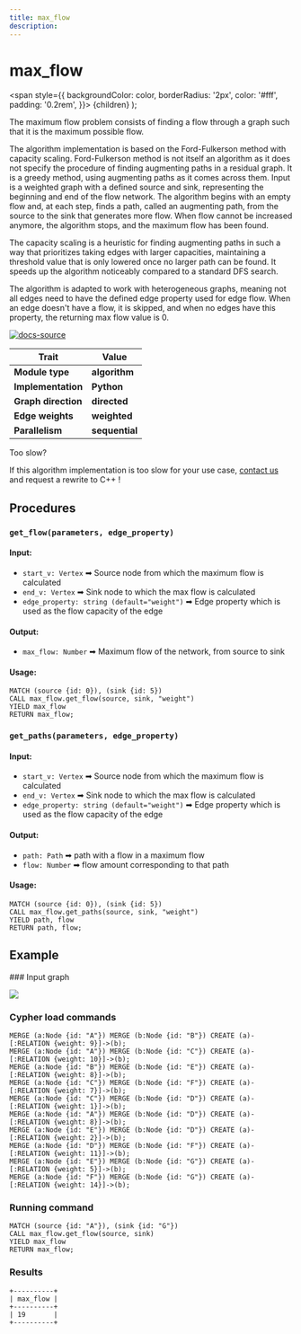 ```yaml
---
title: max_flow
description: 
---
```



# max_flow

  <span
    style={{
      backgroundColor: color,
      borderRadius: '2px',
      color: '#fff',
      padding: '0.2rem',
    }}>
    {children}
  </span>
);

The maximum flow problem consists of finding a flow through a graph such that it
is the maximum possible flow.

The algorithm implementation is based on the Ford-Fulkerson method with capacity
scaling. Ford-Fulkerson method is not itself an algorithm as it does not specify
the procedure of finding augmenting paths in a residual graph. It is a greedy
method, using augmenting paths as it comes across them. Input is a weighted
graph with a defined source and sink, representing the beginning and end of the
flow network. The algorithm begins with an empty flow and, at each step, finds a
path, called an augmenting path, from the source to the sink that generates more
flow. When flow cannot be increased anymore, the algorithm stops, and the maximum
flow has been found.

The capacity scaling is a heuristic for finding augmenting paths in such a way
that prioritizes taking edges with larger capacities, maintaining a threshold
value that is only lowered once no larger path can be found. It speeds up the
algorithm noticeably compared to a standard DFS search.

The algorithm is adapted to work with heterogeneous graphs, meaning not all
edges need to have the defined edge property used for edge flow. When an edge 
doesn't have a flow, it is skipped, and when no edges have this property, the
returning max flow value is 0.

[![docs-source](https://img.shields.io/badge/source-max_flow-FB6E00?logo=github&style=for-the-badge)](https://github.com/memgraph/mage/blob/main/python/max_flow.py)

| Trait               | Value                                                 |
| ------------------- | ----------------------------------------------------- |
| **Module type**     | <Highlight color="#FB6E00">**algorithm**</Highlight>  |
| **Implementation**  | <Highlight color="#FB6E00">**Python**</Highlight>        |
| **Graph direction** | <Highlight color="#FB6E00">**directed**</Highlight> |
| **Edge weights**    |  <Highlight color="#FB6E00">**weighted**</Highlight>|
| **Parallelism**     | <Highlight color="#FB6E00">**sequential**</Highlight> |

<Callout type="info"> 

Too slow? 

If this algorithm implementation is too slow for your use case, [contact us](mailto:tech@memgraph.com) and request a rewrite to C++ !

</Callout>

## Procedures

### `get_flow(parameters, edge_property)`

#### Input:

* `start_v: Vertex` ➡ Source node from which the maximum flow is calculated
* `end_v: Vertex` ➡ Sink node to which the max flow is calculated
* `edge_property: string (default="weight")` ➡ Edge property which is used as the flow
  capacity of the edge

#### Output:

* `max_flow: Number` ➡ Maximum flow of the network, from source to sink

#### Usage:

```cypher
MATCH (source {id: 0}), (sink {id: 5})
CALL max_flow.get_flow(source, sink, "weight")
YIELD max_flow
RETURN max_flow;
```

### `get_paths(parameters, edge_property)`

#### Input:

* `start_v: Vertex` ➡ Source node from which the maximum flow is calculated
* `end_v: Vertex` ➡ Sink node to which the max flow is calculated
* `edge_property: string (default="weight")` ➡ Edge property which is used as the flow
  capacity of the edge

#### Output:

* `path: Path` ➡ path with a flow in a maximum flow
* `flow: Number` ➡ flow amount corresponding to that path

#### Usage:

```cypher
MATCH (source {id: 0}), (sink {id: 5})
CALL max_flow.get_paths(source, sink, "weight")
YIELD path, flow
RETURN path, flow;
```

## Example

<Steps>
### Input graph

![](/pages/advanced-algorithms/available-algorithms/max_flow/max-flow-1.png)

### Cypher load commands

```cypher
MERGE (a:Node {id: "A"}) MERGE (b:Node {id: "B"}) CREATE (a)-[:RELATION {weight: 9}]->(b);
MERGE (a:Node {id: "A"}) MERGE (b:Node {id: "C"}) CREATE (a)-[:RELATION {weight: 10}]->(b);
MERGE (a:Node {id: "B"}) MERGE (b:Node {id: "E"}) CREATE (a)-[:RELATION {weight: 8}]->(b);
MERGE (a:Node {id: "C"}) MERGE (b:Node {id: "F"}) CREATE (a)-[:RELATION {weight: 7}]->(b);
MERGE (a:Node {id: "C"}) MERGE (b:Node {id: "D"}) CREATE (a)-[:RELATION {weight: 1}]->(b);
MERGE (a:Node {id: "A"}) MERGE (b:Node {id: "D"}) CREATE (a)-[:RELATION {weight: 8}]->(b);
MERGE (a:Node {id: "E"}) MERGE (b:Node {id: "D"}) CREATE (a)-[:RELATION {weight: 2}]->(b);
MERGE (a:Node {id: "D"}) MERGE (b:Node {id: "F"}) CREATE (a)-[:RELATION {weight: 11}]->(b);
MERGE (a:Node {id: "E"}) MERGE (b:Node {id: "G"}) CREATE (a)-[:RELATION {weight: 5}]->(b);
MERGE (a:Node {id: "F"}) MERGE (b:Node {id: "G"}) CREATE (a)-[:RELATION {weight: 14}]->(b);
```

### Running command

```cypher
MATCH (source {id: "A"}), (sink {id: "G"})
CALL max_flow.get_flow(source, sink)
YIELD max_flow
RETURN max_flow;
```

### Results

```plaintext
+----------+
| max_flow |
+----------+
| 19       |
+----------+
```

</Steps>

